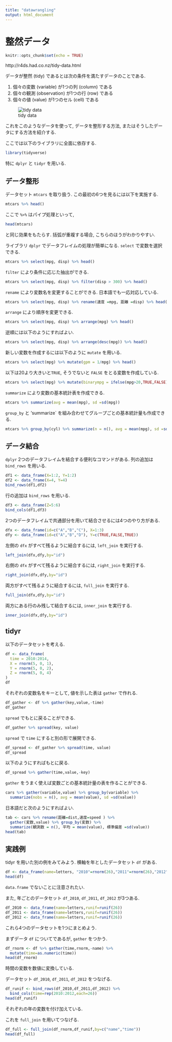 ```yaml
---
title: "datawrangling"
output: html_document
---
```


# 整然データ
```r
knitr::opts_chunk$set(echo = TRUE)
```

http://r4ds.had.co.nz/tidy-data.html

データが整然 (tidy) であるとは次の条件を満たすデータのことである.

1. 個々の変数 (variable) が1つの列 (column) である
2. 個々の観測 (observation) が1つの行 (row) である
3. 個々の値 (value) が1つのセル (cell) である

![tidy data](http://r4ds.had.co.nz/images/tidy-1.png)

これをこのようなデータを使って, データを整形する方法,
またはそうしたデータにする方法を紹介する.

ここでは以下のライブラリに全面に依存する.
```r
library(tidyverse)
```
特に `dplyr` と `tidyr` を用いる.

## データ整形
データセット `mtcars` を取り扱う.
この最初の6つを見るには以下を実施する.
```r
mtcars %>% head()
```
ここで `%>%` はパイプ処理といって, 
```r
head(mtcars)
```
と同じ効果をもたらす. 括弧が重複する場合, こちらのほうがわかりやすい.

ライブラリ `dplyr` でデータフレイムの処理が簡単になる.
`select` で変数を選択できる.
```r
mtcars %>% select(mpg, disp) %>% head()
```

`filter` により条件に応じた抽出ができる.
```r
mtcars %>% select(mpg, disp) %>% filter(disp > 300) %>% head()
```

`rename` により変数名を変更することができる. 日本語でも一応対応している.
```r
mtcars %>% select(mpg, disp) %>% rename(速度 =mpg, 距離 =disp) %>% head()
```

`arrange` により順序を変更できる.
```r
mtcars %>% select(mpg, disp) %>% arrange(mpg) %>% head()
```

逆順には以下のようにすればよい.
```r
mtcars %>% select(mpg, disp) %>% arrange(desc(mpg)) %>% head()
```

新しい変数を作成するには以下のように `mutate` を用いる.
```r
mtcars %>% select(mpg) %>% mutate(gpm = 1/mpg) %>% head()
```

以下は20より大きいと`TRUE`, そうでないと `FALSE` をとる変数を作成している.
```r
mtcars %>% select(mpg) %>% mutate(binarympg = ifelse(mpg>20,TRUE,FALSE)) %>% head()
```

`summarize` により変数の基本統計表を作成できる.
```r
mtcars %>% summarize(avg = mean(mpg), sd =sd(mpg))
```


`group_by` と 'summarize` を組み合わせてグループごとの基本統計量も作成できる.

```r
mtcars %>% group_by(cyl) %>% summarize(n = n(), avg = mean(mpg), sd =sd(mpg))
```

## データ結合
`dplyr` 2つのデータフレイムを結合する便利なコマンドがある.
列の追加は `bind_rows` を用いる.
```r
df1 <- data_frame(X=1:2, Y=1:2)
df2 <- data_frame(X=4, Y=4)
bind_rows(df1,df2)
```

行の追加は `bind_rows` を用いる.
```r
df3 <- data_frame(Z=5:6)
bind_cols(df1,df3)
```

2つのデータフレイムで共通部分を用いて結合させるには4つのやり方がある.
```r
dfx <- data_frame(id=c("A","B","C"), X=1:3)
dfy <- data_frame(id=c("A","B","D"), Y=c(TRUE,FALSE,TRUE))
```

左側の `dfx` がすべて残るように結合するには, `left_join` を実行する.
```r
left_join(dfx,dfy,by="id")
```

右側の `dfx` がすべて残るように結合するには, `right_join` を実行する.
```r
right_join(dfx,dfy,by="id")
```

両方がすべて残るように結合するには, `full_join` を実行する.
```r
full_join(dfx,dfy,by="id")
```

両方にある行のみ残して結合するには, `inner_join` を実行する.
```r
inner_join(dfx,dfy,by="id")
```



## tidyr

以下のデータセットを考える.
```r
df <- data_frame(
  time = 2010:2014,
  X = rnorm(5, 0, 1),
  Y = rnorm(5, 0, 2),
  Z = rnorm(5, 0, 4)
)
df
```

それぞれの変数名をキーとして, 値を示した表は `gather` で作れる.
```r
df_gather <- df %>% gather(key,value,-time)
df_gather
```

`spread` でもとに戻ることができる.
```r
df_gather %>% spread(key, value)
```

`spread` で `time` にすると別の形で展開できる.
```r
df_spread <- df_gather %>% spread(time, value)
df_spread
```

以下のようにすればもとに戻る.
```r
df_spread %>% gather(time,value,-key)
```

`gather` をうまく使えば変数ごとの基本統計量の表を作ることができる.
```r
cars %>% gather(variable,value) %>% group_by(variable) %>%
  summarize(nobs = n(), avg = mean(value), sd =sd(value))
```

日本語だと次のようにすればよい.
```r
tab <- cars %>% rename(距離=dist,速度=speed ) %>%
  gather(変数,value) %>% group_by(変数) %>%
  summarize(観測数 = n(), 平均 = mean(value), 標準偏差 =sd(value))
head(tab)
```

## 実践例
tidyr を用いた別の例をみてみよう.
横軸を年としたデータセット `df` がある.
```r
df <- data_frame(name=letters, "2010"=rnorm(26),"2011"=rnorm(26),"2012"=rnorm(26)) 
head(df)
```
`data.frame` でないことに注意されたい.

また, 年ごとのデータセット `df_2010`, `df_2011`, `df_2012` が3つある.
```r
df_2010 <- data_frame(name=letters,runif=runif(26))
df_2011 <- data_frame(name=letters,runif=runif(26))
df_2012 <- data_frame(name=letters,runif=runif(26))
```
これら4つのデータセットを1つにまとめよう.

まずデータ `df` についてであるが, `gather` をつかう.
```r
df_rnorm <- df %>% gather(time,rnorm,-name) %>%
  mutate(time=as.numeric(time))
head(df_rnorm)
```
時間の変数を数値に変換している.

データセット `df_2010`, `df_2011`, `df_2012` をつなげる.
```r
df_runif <- bind_rows(df_2010,df_2011,df_2012) %>% 
  bind_cols(time=rep(2010:2012,each=26)) 
head(df_runif)
```
それぞれの年の変数を付け加えている.

これを `full_join` を用いてつなげる.
```r
df_full <- full_join(df_rnorm,df_runif,by=c("name","time"))
head(df_full)  
```
